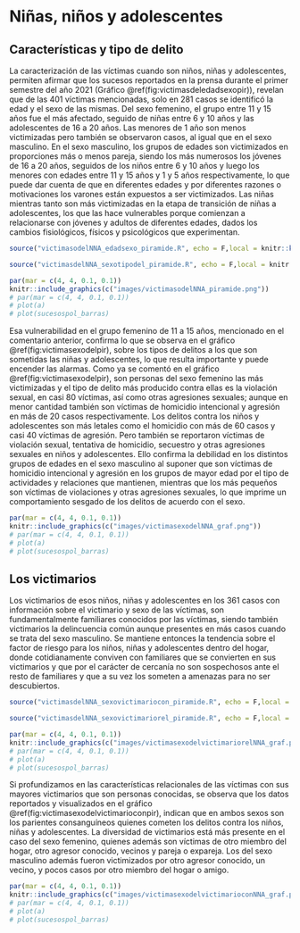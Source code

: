 # Niñas, niños y adolescentes

## Características y tipo de delito

<!---BLOCK_MULTICOL_START--->


La caracterización de las víctimas cuando son niños, niñas y adolescentes, permiten afirmar que los sucesos reportados en la prensa durante el primer semestre del año 2021 (Gráfico \@ref(fig:victimasdeledadsexopir)), revelan que de las 401 víctimas mencionadas, solo en 281 casos se identificó la edad y el sexo de las mismas. Del sexo femenino, el grupo entre 11 y 15 años fue el más afectado, seguido de niñas entre 6 y 10 años  y las adolescentes de 16 a 20 años. Las menores de 1 año son menos victimizadas pero también se observaron casos, al igual que en el sexo masculino. En el sexo masculino, los grupos de edades son victimizados en proporciones más o menos pareja, siendo los más numerosos los jóvenes de 16 a 20 años, seguidos de los niños entre 6 y 10 años y luego los menores con edades entre 11 y 15 años y 1 y 5 años respectivamente, lo que puede dar cuenta de que en diferentes edades y  por diferentes razones o motivaciones los varones están expuestos a ser victimizados. Las niñas mientras tanto son más victimizadas en la etapa de transición de niñas a adolescentes, los que las hace vulnerables porque comienzan a relacionarse con jóvenes y adultos de diferentes edades, dados los cambios fisiológicos, físicos y psicológicos que experimentan. 

```r
source("victimasodelNNA_edadsexo_piramide.R", echo = F,local = knitr::knit_global())
```

```r
source("victimasdelNNA_sexotipodel_piramide.R", echo = F,local = knitr::knit_global())
```

```r
par(mar = c(4, 4, 0.1, 0.1))
knitr::include_graphics(c("images/victimasodelNNA_piramide.png"))
# par(mar = c(4, 4, 0.1, 0.1))
# plot(a)
# plot(sucesospol_barras)
```

Esa vulnerabilidad en el grupo femenino de 11 a 15 años, mencionado en el comentario anterior, confirma lo que se observa en el gráfico \@ref(fig:victimasexodelpir), sobre los tipos de delitos a los que son sometidas las niñas y adolescentes, lo que resulta importante y puede encender las alarmas. Como ya se comentó en el gráfico \@ref(fig:victimasexodelpir), son personas del sexo femenino las más victimizadas y el tipo de delito más producido contra ellas es la violación sexual, en casi 80 víctimas, así como otras agresiones sexuales; aunque en menor cantidad  también son víctimas de homicidio intencional y agresión en más de 20 casos respectivamente. Los delitos contra los niños y adolescentes son más letales como el homicidio con más de 60 casos y casi 40 víctimas de agresión. Pero también se reportaron víctimas de violación sexual, tentativa de homicidio, secuestro y otras agresiones sexuales en niños y adolescentes. Ello confirma la debilidad en los distintos grupos de edades en el sexo masculino al suponer que son víctimas de homicidio intencional y agresión en los grupos de mayor edad por el tipo de actividades y relaciones que mantienen, mientras que los más pequeños son víctimas de violaciones y otras agresiones sexuales, lo que imprime un comportamiento sesgado de los delitos de acuerdo con el sexo.

```r
par(mar = c(4, 4, 0.1, 0.1))
knitr::include_graphics(c("images/victimasexodelNNA_graf.png"))
# par(mar = c(4, 4, 0.1, 0.1))
# plot(a)
# plot(sucesospol_barras)
```


<!---BLOCK_MULTICOL_STOP{widths: [3,3], space: 0.2, sep: true}--->


## Los victimarios

<!---BLOCK_MULTICOL_START--->


Los victimarios de esos niños, niñas y adolescentes en los 361 casos con información sobre el victimario y sexo de las víctimas, son fundamentalmente familiares conocidos por las víctimas, siendo también victimarios la delincuencia común aunque presentes en más casos cuando se trata del sexo masculino. Se mantiene entonces la tendencia sobre el factor de riesgo para los niños, niñas y adolescentes dentro del hogar, donde cotidianamente conviven con familiares que se convierten en sus victimarios y que por el carácter de cercanía no son sospechosos ante el resto de familiares y que a su vez los someten a amenazas para no ser descubiertos. 

```r
source("victimasdelNNA_sexovictimariocon_piramide.R", echo = F,local = knitr::knit_global())
```


```r
source("victimasdelNNA_sexovictimariorel_piramide.R", echo = F,local = knitr::knit_global())
```

```r
par(mar = c(4, 4, 0.1, 0.1))
knitr::include_graphics(c("images/victimasexodelvictimariorelNNA_graf.png"))
# par(mar = c(4, 4, 0.1, 0.1))
# plot(a)
# plot(sucesospol_barras)
```

Si profundizamos en las características relacionales de las víctimas con sus mayores victimarios que son personas conocidas, se observa que los datos reportados y visualizados en el gráfico \@ref(fig:victimasexodelvictimarioconpir), indican que en ambos sexos son los parientes consanguíneos quienes cometen los delitos contra los niños, niñas y adolescentes. La diversidad de victimarios está más presente en el caso del sexo femenino, quienes además son víctimas de otro miembro del hogar, otro agresor conocido, vecinos y pareja o expareja. Los del sexo masculino además fueron victimizados por otro agresor conocido, un vecino, y pocos casos por otro miembro del hogar o amigo.

```r
par(mar = c(4, 4, 0.1, 0.1))
knitr::include_graphics(c("images/victimasexodelvictimarioconNNA_graf.png"))
# par(mar = c(4, 4, 0.1, 0.1))
# plot(a)
# plot(sucesospol_barras)
```


<!---BLOCK_MULTICOL_STOP{widths: [3,3], space: 0.2, sep: true}--->
